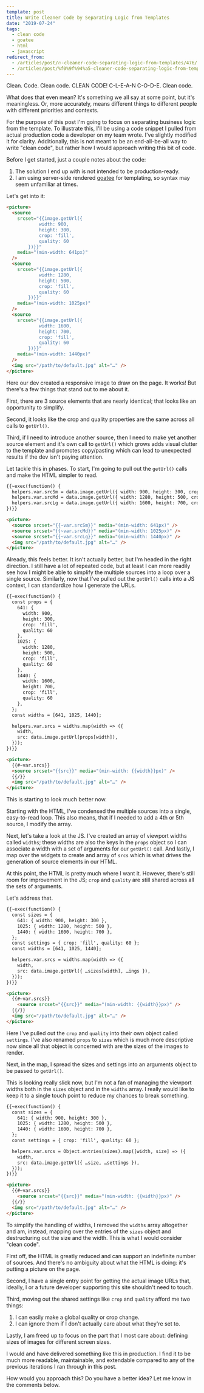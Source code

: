 ```yaml
---
template: post
title: Write Cleaner Code by Separating Logic from Templates
date: "2019-07-24"
tags:
  - clean code
  - goatee
  - html
  - javascript
redirect_from:
  - /articles/post/🔥-cleaner-code-separating-logic-from-templates/476/
  - /articles/post/%f0%9f%94%a5-cleaner-code-separating-logic-from-templates/476/
---
```


Clean. Code. Clean code. CLEAN CODE! C-L-E-A-N C-O-D-E. Clean code.

What does that even mean? It's something we all say at some point, but it's meaningless. Or, more accurately, means different things to different people with different priorities and contexts.

For the purpose of this post I'm going to focus on separating business logic from the template. To illustrate this, I'll be using a code snippet I pulled from actual production code a developer on my team wrote. I've slightly modified it for clarity. Additionally, this is not meant to be an end-all-be-all way to write "clean code", but rather how I would approach writing this bit of code.

Before I get started, just a couple notes about the code:

1. The solution I end up with is not intended to be production-ready.
2. I am using server-side rendered [goatee](https://github.com/simpleviewinc/goatee) for templating, so syntax may seem unfamiliar at times.

Let's get into it:

```html
<picture>
  <source
    srcset="{{image.getUrl({
			width: 900,
			height: 300,
			crop: 'fill',
			quality: 60
		})}}"
    media="(min-width: 641px)"
  />
  <source
    srcset="{{image.getUrl({
			width: 1280,
			height: 500,
			crop: 'fill',
			quality: 60
		})}}"
    media="(min-width: 1025px)"
  />
  <source
    srcset="{{image.getUrl({
			width: 1600,
			height: 700,
			crop: 'fill',
			quality: 60
		})}}"
    media="(min-width: 1440px)"
  />
  <img src="/path/to/default.jpg" alt="…" />
</picture>
```

Here our dev created a responsive image to draw on the page. It works! But there's a few things that stand out to me about it.

First, there are 3 source elements that are nearly identical; that looks like an opportunity to simplify.

Second, it looks like the crop and quality properties are the same across all calls to `getUrl()`.

Third, if I need to introduce another source, then I need to make yet another source element and it's own call to `getUrl()` which grows adds visual clutter to the template and promotes copy/pasting which can lead to unexpected results if the dev isn't paying attention.

Let tackle this in phases. To start, I'm going to pull out the `getUrl()` calls and make the HTML simpler to read.

```html
{{~exec(function() {
  helpers.var.srcSm = data.image.getUrl({ width: 900, height: 300, crop: 'fill', quality: 60 });
  helpers.var.srcMd = data.image.getUrl({ width: 1280, height: 500, crop: 'fill', quality: 60 });
  helpers.var.srcLg = data.image.getUrl({ width: 1600, height: 700, crop: 'fill', quality: 60 });
})}}

<picture>
  <source srcset="{{~var.srcSm}}" media="(min-width: 641px)" />
  <source srcset="{{~var.srcMd}}" media="(min-width: 1025px)" />
  <source srcset="{{~var.srcLg}}" media="(min-width: 1440px)" />
  <img src="/path/to/default.jpg" alt="…" />
</picture>
```

Already, this feels better. It isn't actually better, but I'm headed in the right direction. I still have a lot of repeated code, but at least I can more readily see how I might be able to simplify the multiple sources into a loop over a single source. Similarly, now that I've pulled out the `getUrl()` calls into a JS context, I can standardize how I generate the URLs.

```html
{{~exec(function() {
  const props = {
    641: {
      width: 900,
      height: 300,
      crop: 'fill',
      quality: 60
    },
    1025: {
      width: 1280,
      height: 500,
      crop: 'fill',
      quality: 60
    },
    1440: {
      width: 1600,
      height: 700,
      crop: 'fill',
      quality: 60
    },
  };
  const widths = [641, 1025, 1440];

  helpers.var.srcs = widths.map(width => ({
    width,
    src: data.image.getUrl(props[width]),
  }));
})}}

<picture>
  {{#~var.srcs}}
  <source srcset="{{src}}" media="(min-width: {{width}}px)" />
  {{/}}
  <img src="/path/to/default.jpg" alt="…" />
</picture>
```

This is starting to look much better now.

Starting with the HTML, I've condensed the multiple sources into a single, easy-to-read loop. This also means, that if I needed to add a 4th or 5th source, I modify the array.

Next, let's take a look at the JS. I've created an array of viewport widths called `widths`; these widths are also the keys in the `props` object so I can associate a width with a set of arguments for our `getUrl()` call. And lastly, I map over the widgets to create and array of `srcs` which is what drives the generation of source elements in our HTML.

At this point, the HTML is pretty much where I want it. However, there's still room for improvement in the JS; `crop` and `quality` are still shared across all the sets of arguments.

Let's address that.

```html
{{~exec(function() {
  const sizes = {
    641: { width: 900, height: 300 },
    1025: { width: 1280, height: 500 },
    1440: { width: 1600, height: 700 },
  };
  const settings = { crop: 'fill', quality: 60 };
  const widths = [641, 1025, 1440];

  helpers.var.srcs = widths.map(width => ({
    width,
    src: data.image.getUrl({ …sizes[width], …ings }),
  }));
})}}

<picture>
  {{#~var.srcs}}
    <source srcset="{{src}}" media="(min-width: {{width}}px)" />
  {{/}}
  <img src="/path/to/default.jpg" alt="…" />
</picture>
```

Here I've pulled out the `crop` and `quality` into their own object called `settings`. I've also renamed `props` to `sizes` which is much more descriptive now since all that object is concerned with are the sizes of the images to render.

Next, in the map, I spread the sizes and settings into an arguments object to be passed to `getUrl()`.

This is looking really slick now, but I'm not a fan of managing the viewport widths both in the `sizes` object and in the `widths` array. I really would like to keep it to a single touch point to reduce my chances to break something.

```html
{{~exec(function() {
  const sizes = {
    641: { width: 900, height: 300 },
    1025: { width: 1280, height: 500 },
    1440: { width: 1600, height: 700 },
  };
  const settings = { crop: 'fill', quality: 60 };

  helpers.var.srcs = Object.entries(sizes).map([width, size] => ({
    width,
    src: data.image.getUrl({ …size, …settings }),
  }));
})}}

<picture>
  {{#~var.srcs}}
    <source srcset="{{src}}" media="(min-width: {{width}}px)" />
  {{/}}
  <img src="/path/to/default.jpg" alt="…" />
</picture>
```

To simplify the handling of widths, I removed the `widths` array altogether and am, instead, mapping over the entries of the `sizes` object and destructuring out the size and the width. This is what I would consider "clean code".

First off, the HTML is greatly reduced and can support an indefinite number of sources. And there's no ambiguity about what the HTML is doing: it's putting a picture on the page.

Second, I have a single entry point for getting the actual image URLs that, ideally, I or a future developer supporting this site shouldn't need to touch.

Third, moving out the shared settings like `crop` and `quality` afford me two things:

1. I can easily make a global quality or crop change.
2. I can ignore them if I don't actually care about what they're set to.

Lastly, I am freed up to focus on the part that I most care about: defining sizes of images for different screen sizes.

I would and have delivered something like this in production. I find it to be much more readable, maintainable, and extendable compared to any of the previous iterations I ran through in this post.

How would you approach this? Do you have a better idea? Let me know in the comments below.

